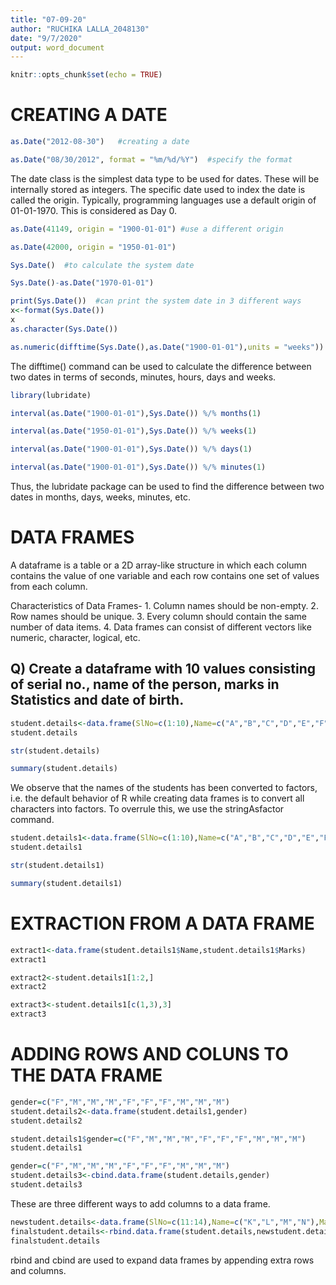 ```yaml
---
title: "07-09-20"
author: "RUCHIKA LALLA_2048130"
date: "9/7/2020"
output: word_document
---
```


```r
knitr::opts_chunk$set(echo = TRUE)
```

# CREATING A DATE

```r
as.Date("2012-08-30")   #creating a date
```

```r
as.Date("08/30/2012", format = "%m/%d/%Y")  #specify the format
```

The date class is the simplest data type to be used for dates. These will be internally stored as integers. The specific date used to index the date is called the origin. Typically, programming languages use a default origin of 01-01-1970. This is considered as Day 0. 

```r
as.Date(41149, origin = "1900-01-01") #use a different origin
```

```r
as.Date(42000, origin = "1950-01-01")
```

```r
Sys.Date()  #to calculate the system date
```

```r
Sys.Date()-as.Date("1970-01-01")
```

```r
print(Sys.Date())  #can print the system date in 3 different ways
x<-format(Sys.Date())
x
as.character(Sys.Date())
```

```r
as.numeric(difftime(Sys.Date(),as.Date("1900-01-01"),units = "weeks"))
```
The difftime() command can be used to calculate the difference between two dates in terms of seconds, minutes, hours, days and weeks.

```r
library(lubridate)
```

```r
interval(as.Date("1900-01-01"),Sys.Date()) %/% months(1)
```

```r
interval(as.Date("1950-01-01"),Sys.Date()) %/% weeks(1)
```

```r
interval(as.Date("1900-01-01"),Sys.Date()) %/% days(1)
```

```r
interval(as.Date("1900-01-01"),Sys.Date()) %/% minutes(1)
```

Thus, the lubridate package can be used to find the difference between two dates in months, days, weeks, minutes, etc.


# DATA FRAMES

A dataframe is a table or a 2D array-like structure in which each column contains the value of one variable and each row contains one set of values from each column.

Characteristics of Data Frames-
1. Column names should be non-empty.
2. Row names should be unique. 
3. Every column should contain the same number of data items.
4. Data frames can consist of different vectors like numeric, character, logical, etc.

## Q) Create a dataframe with 10 values consisting of serial no., name of the person, marks in Statistics and date of birth.

```r
student.details<-data.frame(SlNo=c(1:10),Name=c("A","B","C","D","E","F","G","H","I","J"),Marks=c(35,40,21,34,50,32,45,32,49,33),DOB=as.Date(c("2000-01-01","1999-08-27","1999-05-27","2000-04-05","1999-01-12","2000-01-13","1999-05-27","2000-10-02","1999-05-20","1999-10-04")))
student.details
```

```r
str(student.details)
```

```r
summary(student.details)
```


We observe that the names of the students has been converted to factors, i.e. the default behavior of R while creating data frames is to convert all characters into factors. To overrule this, we use the stringAsfactor command.

```r
student.details1<-data.frame(SlNo=c(1:10),Name=c("A","B","C","D","E","F","G","H","I","J"),Marks=c(35,40,21,34,50,32,45,32,49,33),DOB=as.Date(c("2000-01-01","1999-08-27","1999-05-27","2000-04-05","1999-01-12","2000-01-13","1999-05-27","2000-10-02","1999-05-20","1999-10-04")),stringsAsFactors = FALSE)
student.details1
```

```r
str(student.details1)
```

```r
summary(student.details1)
```

# EXTRACTION FROM A DATA FRAME

```r
extract1<-data.frame(student.details1$Name,student.details1$Marks)
extract1
```

```r
extract2<-student.details1[1:2,]
extract2
```

```r
extract3<-student.details1[c(1,3),3]
extract3
```

# ADDING ROWS AND COLUNS TO THE DATA FRAME

```r
gender=c("F","M","M","M","F","F","F","M","M","M")
student.details2<-data.frame(student.details1,gender)
student.details2
```

```r
student.details1$gender=c("F","M","M","M","F","F","F","M","M","M")
student.details1
```

```r
gender=c("F","M","M","M","F","F","F","M","M","M")
student.details3<-cbind.data.frame(student.details,gender)
student.details3
```

These are three different ways to add columns to a data frame.

```r
newstudent.details<-data.frame(SlNo=c(11:14),Name=c("K","L","M","N"),Marks=c(50,31,44,28),DOB=as.Date(c("1999-03-02","2000-11-06","1999-03-03","1999-02-25")))
finalstudent.details<-rbind.data.frame(student.details,newstudent.details)
finalstudent.details
```

rbind and cbind are used to expand data frames by appending extra rows and columns.
